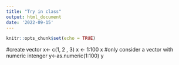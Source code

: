 ```yaml
---
title: "Try in class"
output: html_document
date: '2022-09-15'
---
```


```r
knitr::opts_chunk$set(echo = TRUE)
```

#create vector 
x<- c(1, 2 , 3)
x <- 1:100
x
#only consider a vector with numeric intenger 
y<-as.numeric(1:100)
y

